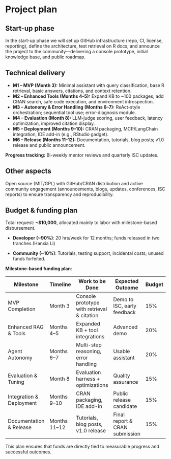 # Project plan

## Start-up phase
<!--
Covering the planning phase, this section should provide a relatively
detailed plan of how work will start on the project. This section is
important because projects need to get up and running quickly.


 - [ ] Setting up collaboration platform inc. code for contributors etc.
 - [ ] Licence decisions
 - [ ] Reporting framework
-->

In the start-up phase we will set up GitHub infrastructure (repo, CI, license, reporting), define the architecture, test retrieval on R docs, and announce the project to the community—delivering a console prototype, initial knowledge base, and public roadmap.  

## Technical delivery
<!--
Covering the actual delivery of the project this section should
provide at least a high-level description of the implementation.

Including target dates is really important as you need to be committed
and the ISC need to have a means of tracking delivery
-->

- **M1 – MVP (Month 3):** Minimal assistant with query classification, base R retrieval, basic answers, citations, and context retention.  
- **M2 – Enhanced Tools (Months 4–5):** Expand KB to ~100 packages; add CRAN search, safe code execution, and environment introspection.  
- **M3 – Autonomy & Error Handling (Months 6–7):** ReAct-style orchestration; sequential tool use; error-diagnosis module.  
- **M4 – Evaluation (Month 8):** LLM-judge scoring, user feedback, latency optimization, improved citation display.  
- **M5 – Deployment (Months 9–10):** CRAN packaging, MCP/LangChain integration, IDE add-in (e.g., RStudio gadget).  
- **M6 – Release (Months 11–12):** Documentation, tutorials, blog posts; v1.0 release and public announcement.  

**Progress tracking:** Bi-weekly mentor reviews and quarterly ISC updates.  


## Other aspects

<!--
How will you ensure that your work is available to the widest number
of people? Please specify the open-source or creative commons license(s)
you will use, how you will host your code so that others can contribute,
and how you will publicize your work. We encourage you to plan content
to be shared quarterly on the R Consortium blog.

 - [ ] Announcement post
 - [ ] Delivery blog post
 - [ ] Social media
 - [ ] UseR!
 - [ ] ISC meetings
-->

Open source (MIT/GPL) with GitHub/CRAN distribution and active community engagement (announcements, blogs, updates, conferences, ISC reports) to ensure transparency and reproducibility.  


## Budget & funding plan

<!--
Outline the milestones for development and how much funding will be
required for each stage (as payments will be tied to project milestone
completion). Each milestone should specify the work to be done and the
expected outcomes, providing enough detail for the ISC to understand
the scope of the project work and assess the likelihood of success.

We expect that most of the budget will be allocated
for labor costs. We do not cover indirect costs. The ISC grants cannot
cover such things as travel, lodging, food, journal publication fees,
or personal hardware. Cloud services may be covered if they are specific
to the project and the project period. The ISC reserves the right to vet
how funds are used for each project separately. If in doubt, please reach
out to us.
-->

Total request: **~$10,000**, allocated mainly to labor with milestone-based disbursement.  

- **Developer (~90%)**: 20 hrs/week for 12 months; funds released in two tranches.(Hanxia Li)

- **Community (~10%)**: Tutorials, testing support, incidental costs; unused funds forfeited.  

**Milestone-based funding plan**:  


| Milestone              | Timeline       | Work to be Done                        | Expected Outcome               | Budget |
|------------------------|----------------|----------------------------------------|--------------------------------|--------|
| MVP Completion         | Month 3        | Console prototype with retrieval & citation | Demo to ISC, early feedback   | 15%    |
| Enhanced RAG & Tools   | Months 4–5     | Expanded KB + tool integrations        | Advanced demo                  | 20%    |
| Agent Autonomy         | Months 6–7     | Multi-step reasoning, error handling   | Usable assistant               | 20%    |
| Evaluation & Tuning    | Month 8        | Evaluation harness + optimizations     | Quality assurance              | 15%    |
| Integration & Deployment | Months 9–10 | CRAN packaging, IDE add-in             | Public release candidate       | 15%    |
| Documentation & Release | Months 11–12 | Tutorials, blog posts, v1.0 release    | Final report & CRAN submission | 15%    |

This plan ensures that funds are directly tied to measurable progress and successful outcomes.  
